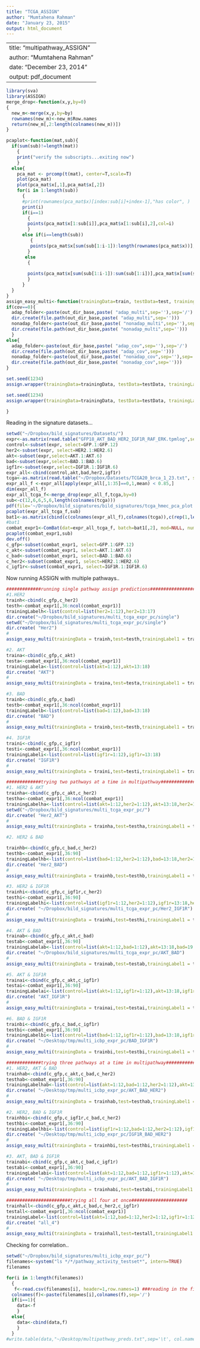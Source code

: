 ```yaml
---
title: "TCGA_ASSIGN"
author: "Mumtahena Rahman"
date: "January 23, 2015"
output: html_document
---
```

---
title: "multipathway_ASSIGN"
author: "Mumtahena Rahman"
date: "December 23, 2014"
output: pdf_document
---


```r
library(sva)
library(ASSIGN)
merge_drop<-function(x,y,by=0)
{
  new_m<-merge(x,y,by=by)
  rownames(new_m)<-new_m$Row.names
  return(new_m[,2:length(colnames(new_m))])
}

pcaplot<-function(mat,sub){
  if(sum(sub)!=length(mat))
    {
    print("verify the subscripts...exiting now")
    }
  else{
    pca_mat <- prcomp(t(mat), center=T,scale=T)
    plot(pca_mat)
    plot(pca_mat$x[,1],pca_mat$x[,2])
    for(i in 1:length(sub))
      {
      #print(rownames(pca_mat$x)[index:sub[i]+index-1],"has color", )
      print(i)
      if(i==1)
        {
        points(pca_mat$x[1:sub[i]],pca_mat$x[1:sub[i],2],col=i)
        }
      else if(i==length(sub))
         {
         points(pca_mat$x[sum(sub[1:i-1]):length(rownames(pca_mat$x))],pca_mat$x[sum(sub[1:i-1]):length(rownames(pca_mat$x)),2],col=i)
        }
       else
        {
          
        points(pca_mat$x[sum(sub[1:i-1]):sum(sub[1:i])],pca_mat$x[sum(sub[1:i-1]):sum(sub[1:i]),2],col=i)
        }
      }
  }
}
assign_easy_multi<-function(trainingData=train, testData=test, trainingLabel1=NULL,g=100,out_dir_base="~/Desktop/tmp",cov=0){
if(cov==0){
  adap_folder<-paste(out_dir_base,paste( "adap_multi",sep=''),sep='/')
  dir.create(file.path(out_dir_base,paste( "adap_multi",sep='')))
  nonadap_folder<-paste(out_dir_base,paste( "nonadap_multi",sep=''),sep='/')
  dir.create(file.path(out_dir_base,paste( "nonadap_multi",sep='')))
  }
else{
  adap_folder<-paste(out_dir_base,paste( "adap_cov",sep=''),sep='/')
  dir.create(file.path(out_dir_base,paste( "adap_cov",sep='')))
  nonadap_folder<-paste(out_dir_base,paste( "nonadap_cov",sep=''),sep='/')
  dir.create(file.path(out_dir_base,paste( "nonadap_cov",sep='')))
}

set.seed(1234)
assign.wrapper(trainingData=trainingData, testData=testData, trainingLabel=trainingLabel1, testLabel=NULL, geneList=NULL, n_sigGene=g, adaptive_B=T, adaptive_S=F, mixture_beta=F, outputDir=adap_folder, theta0=0.05, theta1=0.9, iter=10000, burn_in=1000)  

set.seed(1234)
assign.wrapper(trainingData=trainingData, testData=testData, trainingLabel=trainingLabel1, testLabel=NULL, geneList=NULL, n_sigGene=g, adaptive_B=F, adaptive_S=F, mixture_beta=F, outputDir=nonadap_folder, theta0=0.05, theta1=0.9, iter=10000, burn_in=1000)  

}

```
Reading in the signature datasets...
```r
setwd("~/Dropbox/bild_signatures/Datasets/")
expr<-as.matrix(read.table("GFP18_AKT_BAD_HER2_IGF1R_RAF_ERK.tpmlog",sep='\t',row.names=1,header=1))
control<-subset(expr, select=GFP.1:GFP.12)
her2<-subset(expr, select=HER2.1:HER2.6)
akt<-subset(expr,select=AKT.1:AKT.6)
bad<-subset(expr,select=BAD.1:BAD.6)
igf1r<-subset(expr,select=IGF1R.1:IGF1R.6)
expr_all<-cbind(control,akt,bad,her2,igf1r)
tcga<-as.matrix(read.table("~/Dropbox/Datasets/TCGA20_brca_1_23.txt", sep='\t', stringsAsFactors=T, header=1, row.names=1))
expr_all_f <-expr_all[apply(expr_all[,1:35]==0,1,mean) < 0.85,]
dim(expr_all_f)
expr_all_tcga_f<-merge_drop(expr_all_f,tcga,by=0)
sub<-c(12,6,6,5,6,length(colnames(tcga)))
pdf(file='~/Dropbox/bild_signatures/bild_signatures/tcga_hmec_pca_plot.pdf')
pcaplot(expr_all_tcga_f,sub)
bat1<-as.matrix(cbind(c(colnames(expr_all_f),colnames(tcga)),c(rep(1,length(colnames(expr_all_f))),rep(2,length(colnames(tcga))))))
#bat1
combat_expr1<-ComBat(dat=expr_all_tcga_f, batch=bat1[,2], mod=NULL, numCovs=NULL)
pcaplot(combat_expr1,sub)
dev.off()
c_gfp<-subset(combat_expr1, select=GFP.1:GFP.12)
c_akt<-subset(combat_expr1, select=AKT.1:AKT.6)
c_bad<-subset(combat_expr1, select=BAD.1:BAD.6)
c_her2<-subset(combat_expr1, select=HER2.1:HER2.6)
c_igf1r<-subset(combat_expr1, select=IGF1R.1:IGF1R.6)
```
Now running ASSIGN with multiple pathways..
```r
#############running single pathway assign predictions#################
#1.HER2
trainh<-cbind(c_gfp,c_her2)
testh<-combat_expr1[,36:ncol(combat_expr1)]
trainingLabelh<-list(control=list(her2=1:12),her2=13:17)
dir.create("~/Dropbox/bild_signatures/multi_tcga_expr_pc/single")
setwd("~/Dropbox/bild_signatures/multi_tcga_expr_pc/single")
dir.create( "Her2")
# 
assign_easy_multi(trainingData = trainh,test=testh,trainingLabel1 = trainingLabelh,g=c(15),out_dir_base = "Her2")

#2. AKT
traina<-cbind(c_gfp,c_akt)
testa<-combat_expr1[,36:ncol(combat_expr1)]
trainingLabela<-list(control=list(akt=1:12),akt=13:18)
dir.create( "AKT")
# 
assign_easy_multi(trainingData = traina,test=testa,trainingLabel1 = trainingLabela,g=c(150),out_dir_base = "AKT")

#3. BAD
trainb<-cbind(c_gfp,c_bad)
testb<-combat_expr1[,36:ncol(combat_expr1)]
trainingLabelb<-list(control=list(bad=1:12),bad=13:18)
dir.create( "BAD")
# 
assign_easy_multi(trainingData = trainb,test=testb,trainingLabel1 = trainingLabelb,g=c(150),out_dir_base = "BAD")

#4. IGF1R
traini<-cbind(c_gfp,c_igf1r)
testi<-combat_expr1[,36:ncol(combat_expr1)]
trainingLabeli<-list(control=list(igf1r=1:12),igf1r=13:18)
dir.create( "IGF1R")
# 
assign_easy_multi(trainingData = traini,test=testi,trainingLabel1 = trainingLabeli,g=c(100),out_dir_base = "IGF1R")

#############trying two pathways at a time in multipathway#############
#1. HER2 & AKT
trainha<-cbind(c_gfp,c_akt,c_her2)
testha<-combat_expr1[,36:ncol(combat_expr1)]
trainingLabelha<-list(control=list(akt=1:12,her2=1:12),akt=13:18,her2=19:23)
setwd("~/Dropbox/bild_signatures/multi_tcga_expr_pc/")
dir.create( "Her2_AKT")
# 
assign_easy_multi(trainingData = trainha,test=testha,trainingLabel1 = trainingLabelha,g=c(150,15),out_dir_base = "Her2_AKT/")

#2. HER2 & BAD

trainhb<-cbind(c_gfp,c_bad,c_her2)
testhb<-combat_expr1[,36:90]
trainingLabelhb<-list(control=list(bad=1:12,her2=1:12),bad=13:18,her2=19:23)
dir.create( "Her2_BAD")
# 
assign_easy_multi(trainingData = trainhb,test=testhb,trainingLabel1 = trainingLabelhb,g=c(150,15),out_dir_base = "Her2_BAD")

#3. HER2 & IGF1R
trainhi<-cbind(c_gfp,c_igf1r,c_her2)
testhi<-combat_expr1[,36:90]
trainingLabelhi<-list(control=list(igf1r=1:12,her2=1:12),igf1r=13:18,her2=19:23)
dir.create( "~/Dropbox/bild_signatures/multi_tcga_expr_pc/Her2_IGF1R")
# 
assign_easy_multi(trainingData = trainhi,test=testhi,trainingLabel1 = trainingLabelhi,g=c(100,15),out_dir_base = "~/Dropbox/bild_signatures/multi_tcga_expr_pc/Her2_IGF1R/")

#4. AKT & BAD
trainab<-cbind(c_gfp,c_akt,c_bad)
testab<-combat_expr1[,36:90]
trainingLabelab<-list(control=list(akt=1:12,bad=1:12),akt=13:18,bad=19:24)
dir.create( "~/Dropbox/bild_signatures/multi_tcga_expr_pc/AKT_BAD")
# 
assign_easy_multi(trainingData = trainab,test=testab,trainingLabel1 = trainingLabelab,g=c(150,150),out_dir_base = "~/Dropbox/bild_signatures/multi_tcga_expr_pc/AKT_BAD/")

#5. AKT & IGF1R
trainai<-cbind(c_gfp,c_akt,c_igf1r)
testai<-combat_expr1[,36:90]
trainingLabelai<-list(control=list(akt=1:12,igf1r=1:12),akt=13:18,igf1r=19:24)
dir.create( "AKT_IGF1R")
# 
assign_easy_multi(trainingData = trainai,test=testai,trainingLabel1 = trainingLabelai,g=c(150,100),out_dir_base = "~/Dropbox/bild_signatures/multi_tcga_expr_pc/AKT_IGF1R")

#6. BAD & IGF1R
trainbi<-cbind(c_gfp,c_bad,c_igf1r)
testbi<-combat_expr1[,36:90]
trainingLabelbi<-list(control=list(bad=1:12,igf1r=1:12),bad=13:18,igf1r=19:24)
dir.create( "~/Desktop/tmp/multi_icbp_expr_pc/BAD_IGF1R")
# 
assign_easy_multi(trainingData = trainbi,test=testbi,trainingLabel1 = trainingLabelbi,g=c(150,100),out_dir_base = "~/Desktop/tmp/multi_icbp_expr_pc/BAD_IGF1R")

#############trying three pathways at a time in multipathway#############
#1. HER2, AKT & BAD
trainhab<-cbind(c_gfp,c_akt,c_bad,c_her2)
testhab<-combat_expr1[,36:90]
trainingLabelhab<-list(control=list(akt=1:12,bad=1:12,her2=1:12),akt=13:18,bad=19:24,her2=25:29)
dir.create( "~/Desktop/tmp/multi_icbp_expr_pc/AKT_BAD_HER2")
# 
assign_easy_multi(trainingData = trainhab,test=testhab,trainingLabel1 = trainingLabelhab,g=c(150,150,15),out_dir_base = "~/Desktop/tmp/multi_icbp_expr_pc/AKT_BAD_HER2")

#2. HER2, BAD & IGF1R
trainhbi<-cbind(c_gfp,c_igf1r,c_bad,c_her2)
testhbi<-combat_expr1[,36:90]
trainingLabelhbi<-list(control=list(igf1r=1:12,bad=1:12,her2=1:12),igf1r=13:18,bad=19:24,her2=25:29)
dir.create( "~/Desktop/tmp/multi_icbp_expr_pc/IGF1R_BAD_HER2")
# 
assign_easy_multi(trainingData = trainhbi,test=testhbi,trainingLabel1 = trainingLabelhbi,g=c(100,150,15),out_dir_base = "~/Desktop/tmp/multi_icbp_expr_pc/IGF1R_BAD_HER2")

#3. AKT, BAD & IGF1R
trainabi<-cbind(c_gfp,c_akt,c_bad,c_igf1r)
testabi<-combat_expr1[,36:90]
trainingLabelabi<-list(control=list(akt=1:12,bad=1:12,igf1r=1:12),akt=13:18,bad=19:24,igf1r=25:30)
dir.create( "~/Desktop/tmp/multi_icbp_expr_pc/AKT_BAD_IGF1R")
# 
assign_easy_multi(trainingData = trainhabi,test=testabi,trainingLabel1 = trainingLabelabi,g=c(150,150,100),out_dir_base = "~/Desktop/tmp/multi_icbp_expr_pc/AKT_BAD_IGF1R")

########################trying all four at once#####################
trainhall<-cbind(c_gfp,c_akt,c_bad,c_her2,c_igf1r)
testall<-combat_expr1[,36:ncol(combat_expr1)]
trainingLabel<-list(control=list(akt=1:12,bad=1:12,her2=1:12,igf1r=1:12),akt=13:18, bad=19:24,her2=25:29,igf1r=30:35)
dir.create( "all_4")
# 
assign_easy_multi(trainingData = trainhall,test=testall,trainingLabel1 = trainingLabel,g=c(150,150,15,100),out_dir_base = "all_4")

```
Checking for correlation..

```r
setwd("~/Dropbox/bild_signatures/multi_icbp_expr_pc/")
filenames<-system("ls */*/pathway_activity_testset*", intern=TRUE)
filenames

for(i in 1:length(filenames))
  {
   f<-read.csv(filenames[i], header=1,row.names=1) ###reading in the filess one at a time
  colnames(f)<-paste(filenames[i],colnames(f),sep='/')
  if(i==1){
    data<-f
    }
  else{
    data<-cbind(data,f)
    }
  }
#write.table(data,"~/Desktop/multipathway_preds.txt",sep='\t', col.names = NA,quote=F)
```
